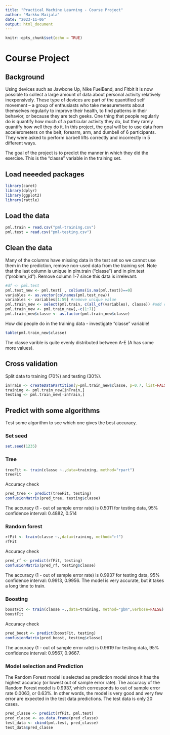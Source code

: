 ---
title: "Practical Machine Learning - Course Project"
author: "Markku Maijala"
date: "2023-11-06"
output: html_document
---

```{r setup, include=FALSE}
knitr::opts_chunk$set(echo = TRUE)
```

# Course Project

## Background 
Using devices such as Jawbone Up, Nike FuelBand, and Fitbit it is now possible to collect a large amount of data about personal activity relatively inexpensively. These type of devices are part of the quantified self movement – a group of enthusiasts who take measurements about themselves regularly to improve their health, to find patterns in their behavior, or because they are tech geeks. One thing that people regularly do is quantify how much of a particular activity they do, but they rarely quantify how well they do it. In this project, the goal will be to use data from accelerometers on the belt, forearm, arm, and dumbell of 6 participants. They were asked to perform barbell lifts correctly and incorrectly in 5 different ways. 

The goal of the project is to predict the manner in which they did the exercise. This is the "classe" variable in the training set. 

## Load neeeded packages
```{r}
library(caret)
library(dplyr)
library(ggplot2)
library(rattle)
```

## Load the data
```{r}
pml.train = read.csv("pml-training.csv")
pml.test = read.csv("pml-testing.csv")
```

## Clean the data
Many of the columns have missing data in the test set so we cannot use them in the prediction, remove non-used data from the training set.
Note that the last column is unique in plm.train ("classe") and in plm.test ("problem_id"). Remove column 1-7 since this data is irrelevant.

```{r}
#df <- pml.test
pml.test_new <- pml.test[ , colSums(is.na(pml.test))==0]
variables <- as.vector(colnames(pml.test_new))
variables <- variables[1:59] #remove unique value
pml.train_new <- select(pml.train, c(all_of(variables), classe)) #add classe
pml.train_new <- pml.train_new[,-c(1:7)]
pml.train_new$classe <- as.factor(pml.train_new$classe)
```


How did people do in the training data - investigate "classe" variable!
```{r}
table(pml.train_new$classe)

```
The classe varible is quite evenly distributed between A-E (A has some more values).


## Cross validation
Split data to training (70%) and testing (30%).
```{r}
inTrain <- createDataPartition(y=pml.train_new$classe, p=0.7, list=FALSE, )
training <- pml.train_new[inTrain,]
testing <- pml.train_new[-inTrain,]
```


## Predict with some algorithms
Test some algorithm to see which one gives the best accuracy.

### Set seed
```{r}
set.seed(1235)
```

### Tree
```{r}
treeFit <- train(classe ~.,data=training, method="rpart")
treeFit
```

Accuracy check
```{r}
pred_tree <- predict(treeFit, testing)
confusionMatrix(pred_tree, testing$classe)
```

The accuracy (1 - out of sample error rate) is 0.5011 for testing data, 95% confidence interval: 0.4882, 0.514


### Random forest
```{r}
rfFit <- train(classe ~.,data=training, method="rf")
rfFit
```

Accuracy check
```{r}
pred_rf <- predict(rfFit, testing)
confusionMatrix(pred_rf, testing$classe)
```

The accuracy (1 - out of sample error rate) is 0.9937 for testing data, 95% confidence interval: 0.9913, 0.9956.
The model is very accurate, but it takes a long time to train.

### Boosting
```{r}
boostFit <- train(classe ~.,data=training, method="gbm",verbose=FALSE)
boostFit
```

Accuracy check
```{r}
pred_boost <- predict(boostFit, testing)
confusionMatrix(pred_boost, testing$classe)
```

The accuracy (1 - out of sample error rate) is 0.9619 for testing data, 95% confidence interval: 0.9567, 0.9667.


### Model selection and Prediction
The Random Forest model is selected as prediction model since it has the highest accuracy (or lowest out of sample error rate).
The accuracy of the Random Forest model is 0.9937, which corresponds to out of sample error rate 0.0063, or 0.63%. In other words, the model is very good and very few error are expected in the test data predictions. The test data is only 20 cases.

```{r}
pred_classe <- predict(rfFit, pml.test)
pred_classe <- as.data.frame(pred_classe)
test_data <- cbind(pml.test, pred_classe)
test_data$pred_classe
```



